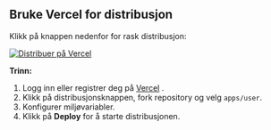 ## Bruke Vercel for distribusjon

Klikk på knappen nedenfor for rask distribusjon:

[![Distribuer på Vercel](https://vercel.com/button)](https://vercel.com/new/clone?demo-description=PPanel%20er%20et%20rent%2C%20profesjonelt%2C%20og%20perfekt%20åpen-kildekode%20proxy%20panel%20verktøy%2C%20designet%20for%20å%20være%20ditt%20ideelle%20valg%20for%20læring%20og%20praktisk%20bruk&demo-image=https%3A%2F%2Furlscan.io%2Fliveshot%2F%3Fwidth%3D1920%26height%3D1080%26url%3Dhttps%3A%2F%2Fuser.ppanel.dev&demo-title=PPanel%20bruker%20Web&demo-url=https%3A%2F%2Fuser.ppanel.dev%2F&from=.&project-name=ppanel-user-web&repository-name=ppanel-web&repository-url=https%3A%2F%2Fgithub.com%2Fperfect-panel%2Fppanel-web&root-directory=apps%2Fuser&skippable-integrations=1)

**Trinn:**

1. Logg inn eller registrer deg på [Vercel](https://vercel.com/) .
2. Klikk på distribusjonsknappen, fork repository og velg `apps/user`.
3. Konfigurer miljøvariabler.
4. Klikk på **Deploy** for å starte distribusjonen.



<Giscus />
